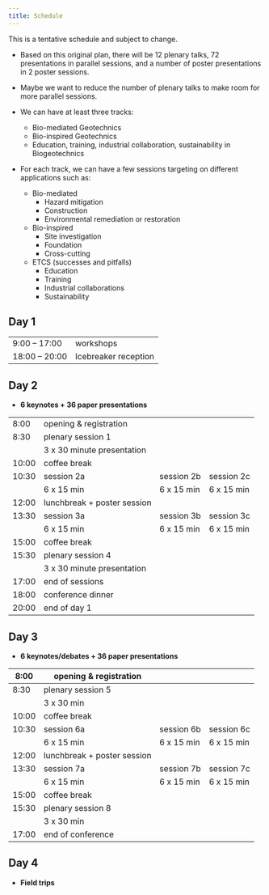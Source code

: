 ```yaml
---
title: Schedule
---
```


::: {.callout-note}
This is a tentative schedule and subject to change. 
:::


::: {.content-visible when-profile="local"}

* Based on this original plan, there will be 12 plenary talks, 72 presentations in parallel sessions, and a number of poster presentations in 2 poster sessions.

* Maybe we want to reduce the number of plenary talks to make room for more parallel sessions. 

* We can have at least three tracks:
  * Bio-mediated Geotechnics
  * Bio-inspired Geotechnics
  * Education, training, industrial collaboration, sustainability in Biogeotechnics

* For each track, we can have a few sessions targeting on different applications such as:
  * Bio-mediated
    * Hazard mitigation
    * Construction
    * Environmental remediation or restoration
  * Bio-inspired
    * Site investigation
    * Foundation
    * Cross-cutting
  * ETCS (successes and pitfalls)
    * Education
    * Training
    * Industrial collaborations
    * Sustainability
:::


## Day 1

|               |                      |
|---------------|----------------------|
| 9:00 – 17:00  | workshops            |
| 18:00 – 20:00 | Icebreaker reception |


## Day 2

+ **6 keynotes + 36 paper presentations**


|       |                             |            |            |
| ----- | --------------------------- | ---        | ---        |
| 8:00  | opening & registration      |
| 8:30  | plenary session 1           |
|       | 3 x 30 minute presentation  |
| 10:00 | coffee break                |            |            |
| 10:30 | session 2a                  | session 2b | session 2c |
|       | 6 x 15 min                  | 6 x 15 min | 6 x 15 min |
| 12:00 | lunchbreak + poster session |
| 13:30 | session 3a                  | session 3b | session 3c |
|       | 6 x 15 min                  | 6 x 15 min | 6 x 15 min |
| 15:00 | coffee break                |
| 15:30 | plenary session 4           |
|       | 3 x 30 minute presentation  |
| 17:00 | end of sessions             |
| 18:00 | conference dinner           |
| 20:00 | end of day 1                |



## Day 3

+ **6 keynotes/debates + 36 paper presentations**

| 8:00  | opening & registration      |            |            |
| ----- | --------------------------- |--|--|
| 8:30  | plenary session 5           |
|       | 3 x 30 min                  |
| 10:00 | coffee break                |            |            |
| 10:30 | session 6a                  | session 6b | session 6c |
|       | 6 x 15 min                  | 6 x 15 min | 6 x 15 min |
| 12:00 | lunchbreak + poster session |
| 13:30 | session 7a                  | session 7b | session 7c |
|       | 6 x 15 min                  | 6 x 15 min | 6 x 15 min |
| 15:00 | coffee break                |
| 15:30 | plenary session 8           |
|       | 3 x 30 min                  |
| 17:00 | end of conference           |

## Day 4

* **Field trips**

